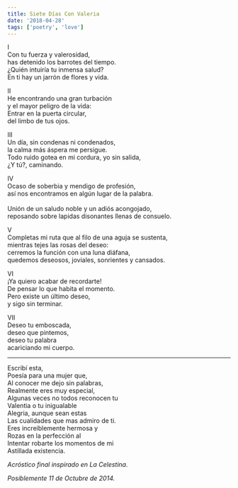 ```yaml
---
title: Siete Días Con Valeria
date: '2018-04-28'
tags: ['poetry', 'love']
---
```


<div className="italic">
I<br/>
Con tu fuerza y valerosidad,<br/>
has detenido los barrotes del tiempo.<br/> 
¿Quién intuiría tu inmensa salud?<br/>
En ti hay un jarrón de flores y vida.<br/>

II<br/>
He encontrando una gran turbación<br/>
y el mayor peligro de la vida:<br/>
Entrar en la puerta circular,<br/> 
del limbo de tus ojos.<br/>

III<br/>
Un día, sin condenas ni condenados,<br/>
la calma más áspera me persigue.<br/>
Todo ruido gotea en mi cordura, yo sin salida,<br/> 
¿Y tú?, caminando.<br/>

IV<br/> 
Ocaso de soberbia y mendigo de profesión,<br/>
así nos encontramos en algún lugar de la palabra.<br/>  
Unión de un saludo noble y un adiós acongojado,<br/>
reposando sobre lapidas disonantes llenas de consuelo.<br/>

V<br/>
Completas mi ruta que al filo de una aguja se sustenta,<br/> 
mientras tejes las rosas del deseo:<br/>
cerremos la función con una luna diáfana,<br/>
quedemos deseosos, joviales, sonrientes y cansados.<br/>

VI<br/>
¡Ya quiero acabar de recordarte!<br/>
De pensar lo que habita el momento.<br/>
Pero existe un último deseo,<br/>
y sigo sin terminar.<br/>

VII<br/>
Deseo tu emboscada,<br/>
deseo que pintemos,<br/>
deseo tu palabra<br/>
acariciando mi cuerpo.<br/>
</div>

***

<div className="italic">
Escribí esta,<br/>
Poesía para una mujer que,<br/>
Al conocer me dejo sin palabras,<br/>
Realmente eres muy especial,<br/>
Algunas veces no todos reconocen tu<br/>
Valentia o tu inigualable<br/>
Alegria, aunque sean estas<br/>
Las cualidades que mas admiro de ti.<br/>
Eres increíblemente hermosa y<br/>
Rozas en la perfección al<br/>
Intentar robarte los momentos de mi<br/>
Astillada existencia.<br/>
</div>

*Acróstico final inspirado en La Celestina.*

*Posiblemente 11 de Octubre de 2014.*

